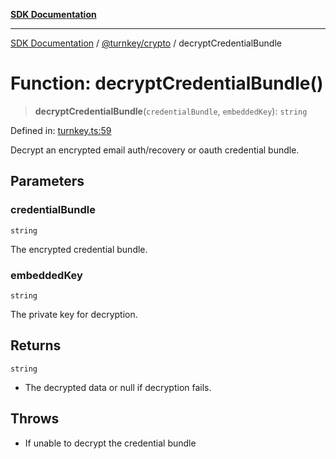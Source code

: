 [**SDK Documentation**](../../../README.mdx)

***

[SDK Documentation](../../../packages.mdx) / [@turnkey/crypto](../README.mdx) / decryptCredentialBundle

# Function: decryptCredentialBundle()

> **decryptCredentialBundle**(`credentialBundle`, `embeddedKey`): `string`

Defined in: [turnkey.ts:59](https://github.com/tkhq/sdk/blob/e1b1a69bdd608320aaf03cc2dbbf68dc0c52b28d/packages/crypto/src/turnkey.ts#L59)

Decrypt an encrypted email auth/recovery or oauth credential bundle.

## Parameters

### credentialBundle

`string`

The encrypted credential bundle.

### embeddedKey

`string`

The private key for decryption.

## Returns

`string`

- The decrypted data or null if decryption fails.

## Throws

- If unable to decrypt the credential bundle
